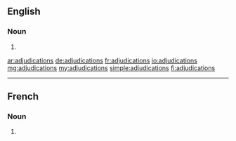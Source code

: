 ==English==

===Noun===
{{head|en|noun plural form}}

# {{plural of|adjudication|lang=en}}

[[ar:adjudications]]
[[de:adjudications]]
[[fr:adjudications]]
[[io:adjudications]]
[[mg:adjudications]]
[[my:adjudications]]
[[simple:adjudications]]
[[fi:adjudications]]

----

==French==

===Noun===
{{head|fr|noun plural form|g=f}}

# {{plural of|adjudication|lang=fr}}
{{rfc-auto}}